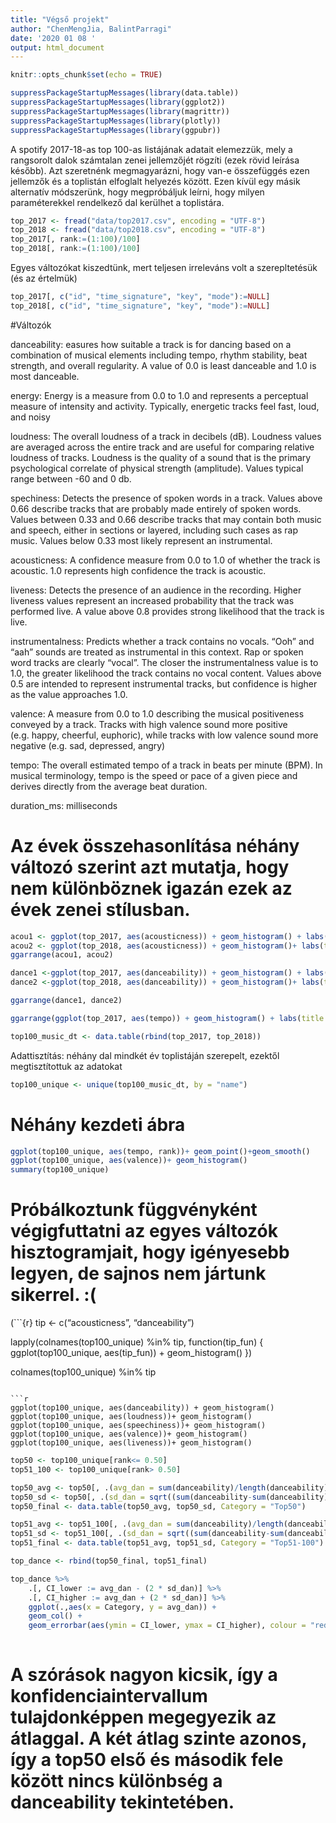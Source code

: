 ```yaml
---
title: "Végső projekt"
author: "ChenMengJia, BalintParragi"
date: '2020 01 08 '
output: html_document
---
```

 
```r
knitr::opts_chunk$set(echo = TRUE)
```

```r
suppressPackageStartupMessages(library(data.table))
suppressPackageStartupMessages(library(ggplot2))
suppressPackageStartupMessages(library(magrittr))
suppressPackageStartupMessages(library(plotly))
suppressPackageStartupMessages(library(ggpubr))
```

A spotify 2017-18-as top 100-as listájának adatait elemezzük, mely a rangsorolt dalok számtalan zenei jellemzőjét rögzíti (ezek rövid leírása később). Azt szeretnénk megmagyarázni, hogy van-e összefüggés ezen jellemzők és a toplistán elfoglalt helyezés között. Ezen kívül egy másik alternatív módszerünk, hogy megpróbáljuk leírni, hogy milyen paraméterekkel rendelkező dal kerülhet a toplistára.

```r
top_2017 <- fread("data/top2017.csv", encoding = "UTF-8")
top_2018 <- fread("data/top2018.csv", encoding = "UTF-8")
top_2017[, rank:=(1:100)/100]
top_2018[, rank:=(1:100)/100]
```

Egyes változókat kiszedtünk, mert teljesen irreleváns volt a szerepltetésük (és az értelmük)

```r
top_2017[, c("id", "time_signature", "key", "mode"):=NULL]
top_2018[, c("id", "time_signature", "key", "mode"):=NULL]
```

#Változók

danceability: easures how suitable a track is for dancing based on a combination of musical elements including tempo, rhythm stability, beat strength, and overall regularity. A value of 0.0 is least danceable and 1.0 is most danceable.

energy: Energy is a measure from 0.0 to 1.0 and represents a perceptual measure of intensity and activity. Typically, energetic tracks feel fast, loud, and noisy

loudness: The overall loudness of a track in decibels (dB). Loudness values are averaged across the entire track and are useful for comparing relative loudness of tracks. Loudness is the quality of a sound that is the primary psychological correlate of physical strength (amplitude). Values typical range between -60 and 0 db.

spechiness: Detects the presence of spoken words in a track. Values above 0.66 describe tracks that are probably made entirely of spoken words. Values between 0.33 and 0.66 describe tracks that may contain both music and speech, either in sections or layered, including such cases as rap music. Values below 0.33 most likely represent an instrumental.

acousticness: A confidence measure from 0.0 to 1.0 of whether the track is acoustic. 1.0 represents high confidence the track is acoustic.

liveness:  Detects the presence of an audience in the recording. Higher liveness values represent an increased probability that the track was performed live. A value above 0.8 provides strong likelihood that the track is live.

instrumentalness: Predicts whether a track contains no vocals. “Ooh” and “aah” sounds are treated as instrumental in this context. Rap or spoken word tracks are clearly “vocal”. The closer the instrumentalness value is to 1.0, the greater likelihood the track contains no vocal content. Values above 0.5 are intended to represent instrumental tracks, but confidence is higher as the value approaches 1.0.

valence: A measure from 0.0 to 1.0 describing the musical positiveness conveyed by a track. Tracks with high valence sound more positive (e.g. happy, cheerful, euphoric), while tracks with low valence sound more negative (e.g. sad, depressed, angry)

tempo: The overall estimated tempo of a track in beats per minute (BPM). In musical terminology, tempo is the speed or pace of a given piece and derives directly from the average beat duration.

duration_ms: milliseconds

# Az évek összehasonlítása néhány változó szerint azt mutatja, hogy nem különböznek igazán ezek az évek zenei stílusban.

```r

acou1 <- ggplot(top_2017, aes(acousticness)) + geom_histogram() + labs(title = "2017")
acou2 <- ggplot(top_2018, aes(acousticness)) + geom_histogram()+ labs(title = "2018")
ggarrange(acou1, acou2)

dance1 <-ggplot(top_2017, aes(danceability)) + geom_histogram() + labs(title = "2017")
dance2 <-ggplot(top_2018, aes(danceability)) + geom_histogram()+ labs(title = "2018")

ggarrange(dance1, dance2)

ggarrange(ggplot(top_2017, aes(tempo)) + geom_histogram() + labs(title = "2017"),ggplot(top_2018, aes(tempo)) + geom_histogram()+ labs(title = "2018"))
```


```r
top100_music_dt <- data.table(rbind(top_2017, top_2018))
```

Adattisztítás: néhány dal mindkét év toplistáján szerepelt, ezektől megtisztítottuk az adatokat

```r
top100_unique <- unique(top100_music_dt, by = "name")
```

# Néhány kezdeti ábra

```r
ggplot(top100_unique, aes(tempo, rank))+ geom_point()+geom_smooth()
ggplot(top100_unique, aes(valence))+ geom_histogram()
summary(top100_unique)
```


# Próbálkoztunk függvényként végigfuttatni az egyes változók hisztogramjait, hogy igényesebb legyen, de sajnos nem jártunk sikerrel. :(
(```{r}
tip <- c("acousticness", "danceability")


lapply(colnames(top100_unique) %in% tip, function(tip_fun) {
  ggplot(top100_unique, aes(tip_fun)) + geom_histogram()
})

colnames(top100_unique) %in% tip
```)

```r
ggplot(top100_unique, aes(danceability)) + geom_histogram()
ggplot(top100_unique, aes(loudness))+ geom_histogram()
ggplot(top100_unique, aes(speechiness))+ geom_histogram()
ggplot(top100_unique, aes(valence))+ geom_histogram()
ggplot(top100_unique, aes(liveness))+ geom_histogram()
```

```r
top50 <- top100_unique[rank<= 0.50]
top51_100 <- top100_unique[rank> 0.50]
```

```r
top50_avg <- top50[, .(avg_dan = sum(danceability)/length(danceability))]
top50_sd <- top50[, .(sd_dan = sqrt((sum(danceability-sum(danceability)/length(danceability))^2)/length(danceability)))]
top50_final <- data.table(top50_avg, top50_sd, Category = "Top50")

top51_avg <- top51_100[, .(avg_dan = sum(danceability)/length(danceability))]
top51_sd <- top51_100[, .(sd_dan = sqrt((sum(danceability-sum(danceability)/length(danceability))^2)/length(danceability)))]
top51_final <- data.table(top51_avg, top51_sd, Category = "Top51-100")

top_dance <- rbind(top50_final, top51_final)
```

```r
top_dance %>%
    .[, CI_lower := avg_dan - (2 * sd_dan)] %>%
    .[, CI_higher := avg_dan + (2 * sd_dan)] %>%
    ggplot(.,aes(x = Category, y = avg_dan)) +
    geom_col() +
    geom_errorbar(aes(ymin = CI_lower, ymax = CI_higher), colour = "red")
   
```

# A szórások nagyon kicsik, így a konfidenciaintervallum tulajdonképpen megegyezik az átlaggal. A két átlag szinte azonos, így a top50 első és második fele között nincs különbség a danceability tekintetében.